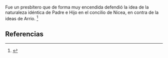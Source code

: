 Fue un presbítero que de forma muy encendida defendió la idea de la naturaleza idéntica de Padre e Hijo en el concilio de Nicea, en contra de la ideas de Arrio. <ref>{{lib|LU|195|0|18}}</ref> 

== Referencias ==
<references />
